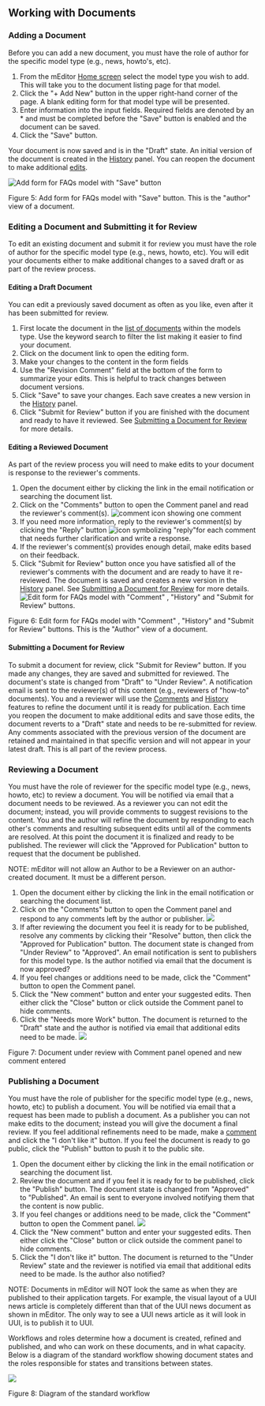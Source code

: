 ## Working with Documents

### Adding a Document

Before you can add a new document, you must have the role of author for the specific model type (e.g., news, howto's, etc).

1. From the mEditor [Home screen](#meditor-home-screen) select the model type you wish to add. This will take you to the document listing page for that model.
1. Click the "\+ Add New" button in the upper right-hand corner of the page. A blank editing form for that model type will be presented.
1. Enter information into the input fields. Required fields are denoted by an \* and must be completed before the "Save" button is enabled and the document can be saved.
1. Click the "Save" button.

Your document is now saved and is in the "Draft" state. An initial version of the document is created in the [History](#versions-and-history) panel. You can reopen the document to make additional [edits](#editing-a-document-and-submitting-it-for-review).

![Add form for FAQs model with "Save" button](/meditor/docs/images/user-guide/working-with-documents__add-document.png)

Figure 5: Add form for FAQs model with "Save" button. This is the "author" view of a document.

### Editing a Document and Submitting it for Review

To edit an existing document and submit it for review you must have the role of author for the specific model type (e.g., news, howto, etc). You will edit your documents either to make additional changes to a saved draft or as part of the review process.

#### Editing a Draft Document

You can edit a previously saved document as often as you like, even after it has been submitted for review.

1. First locate the document in the [list of documents](#viewing-documents) within the models type. Use the keyword search to filter the list making it easier to find your document.
1. Click on the document link to open the editing form.
1. Make your changes to the content in the form fields
1. Use the "Revision Comment" field at the bottom of the form to summarize your edits. This is helpful to track changes between document versions.
1. Click "Save" to save your changes. Each save creates a new version in the [History](#versions-and-history) panel.
1. Click "Submit for Review" button if you are finished with the document and ready to have it reviewed. See [Submitting a Document for Review](#submitting-a-document-for-review) for more details.

#### Editing a Reviewed Document

As part of the review process you will need to make edits to your document is response to the reviewer's comments.

1. Open the document either by clicking the link in the email notification or searching the document list.
1. Click on the "Comments" button to open the Comment panel and read the reviewer's comment(s). ![comment icon showing one comment](/meditor/docs/images/user-guide/comment-icon--1.png)
1. If you need more information, reply to the reviewer's comment(s) by clicking the "Reply" button ![icon symbolizing "reply"](/meditor/docs/images/user-guide/comment-reply.png)for each comment that needs further clarification and write a response.
1. If the reviewer's comment(s) provides enough detail, make edits based on their feedback.
1. Click "Submit for Review" button once you have satisfied all of the reviewer's comments with the document and are ready to have it re-reviewed. The document is saved and creates a new version in the [History](#versions-and-history) panel. See [Submitting a Document for Review](#submitting-a-document-for-review) for more details.
   ![Edit form for FAQs model with "Comment" , "History" and "Submit for Review" buttons.](/meditor/docs/images/user-guide/working-with-documents__edit-document.png)

Figure 6: Edit form for FAQs model with "Comment" , "History" and "Submit for Review" buttons. This is the "Author" view of a document.

#### Submitting a Document for Review

To submit a document for review, click "Submit for Review" button. If you made any changes, they are saved and submitted for reviewed. The document's state is changed from "Draft" to "Under Review". A notification email is sent to the reviewer(s) of this content (e.g., reviewers of "how-to" documents). You and a reviewer will use the [Comments](https://docs.google.com/document/d/e/2PACX-1vSNC0fvXJ6rbOuuOcAGarA1s4ys3l0mKZ608RgPPlHVvBAYAktxoUWUIsVZqY_QQYN4OvPR6xppz7mI/pub#h.xbu6lz3esqbk) and [History](https://docs.google.com/document/d/e/2PACX-1vSNC0fvXJ6rbOuuOcAGarA1s4ys3l0mKZ608RgPPlHVvBAYAktxoUWUIsVZqY_QQYN4OvPR6xppz7mI/pub#h.jl6yjvyecmhq) features to refine the document until it is ready for publication. Each time you reopen the document to make additional edits and save those edits, the document reverts to a "Draft" state and needs to be re-submitted for review. Any comments associated with the previous version of the document are retained and maintained in that specific version and will not appear in your latest draft. This is all part of the review process.

### Reviewing a Document

You must have the role of reviewer for the specific model type (e.g., news, howto, etc) to review a document. You will be notified via email that a document needs to be reviewed. As a reviewer you can not edit the document; instead, you will provide comments to suggest revisions to the content. You and the author will refine the document by responding to each other's comments and resulting subsequent edits until all of the comments are resolved. At this point the document it is finalized and ready to be published. The reviewer will click the "Approved for Publication" button to request that the document be published.

NOTE: mEditor will not allow an Author to be a Reviewer on an author-created document. It must be a different person.

1. Open the document either by clicking the link in the email notification or searching the document list.
1. Click on the "Comments" button to open the Comment panel and respond to any comments left by the author or publisher.
   ![](https://lh5.googleusercontent.com/wo6o8m4aaePbeFNB_iIDXGGshwYx0p6hFakgpwu1VtXNtqlxPqv5sbqm37CxgoGYuABe5KSNhM3qPV45LU8cKMHNgF_j4L-UFK-kghBEk7xihHnXTH6EFfgTo4-k0_hGOw)
1. If after reviewing the document you feel it is ready for to be published, resolve any comments by clicking their "Resolve" button, then click the "Approved for Publication" button. The document state is changed from "Under Review" to "Approved". An email notification is sent to publishers for this model type. Is the author notified via email that the document is now approved?
1. If you feel changes or additions need to be made, click the "Comment" button to open the Comment panel.
1. Click the "New comment" button and enter your suggested edits. Then either click the "Close" button or click outside the Comment panel to hide comments.
1. Click the "Needs more Work" button. The document is returned to the "Draft" state and the author is notified via email that additional edits need to be made.
   ![](https://lh3.googleusercontent.com/iQjYEH5J3I9AWC48RkFxnxTGFYcyan0lMeQcfm-76TQyTijq5JOl-teNHgr9W9amOrHLUrqqLrvi47WqrLxnD7Kc4ZkWESNsRoZFM0b1vTy73IkH2a7_HXWbIJ_-GTdpEQ)

Figure 7: Document under review with Comment panel opened and new comment entered

### Publishing a Document

You must have the role of publisher for the specific model type (e.g., news, howto, etc) to publish a document. You will be notified via email that a request has been made to publish a document. As a publisher you can not make edits to the document; instead you will give the document a final review. If you feel additional refinements need to be made, make a [comment](https://docs.google.com/document/d/e/2PACX-1vSNC0fvXJ6rbOuuOcAGarA1s4ys3l0mKZ608RgPPlHVvBAYAktxoUWUIsVZqY_QQYN4OvPR6xppz7mI/pub#h.xbu6lz3esqbk) and click the "I don't like it" button. If you feel the document is ready to go public, click the "Publish" button to push it to the public site.

1. Open the document either by clicking the link in the email notification or searching the document list.
1. Review the document and if you feel it is ready for to be published, click the "Publish" button. The document state is changed from "Approved" to "Published". An email is sent to everyone involved notifying them that the content is now public.
1. If you feel changes or additions need to be made, click the "Comment" button to open the Comment panel.
   ![](https://lh5.googleusercontent.com/o-7xjIKafr0kiE0_xl2QafyIoEG3so21kwEMT-Pj0Hi-KU7IiYiZ3woQfepusdBUR3ALlKgQXee5vCfcgOPd3LRWO7jjl4KluuCioDt5E5RHWs9brXgfN3n0Mp4tyBoYzQ)
1. Click the "New comment" button and enter your suggested edits. Then either click the "Close" button or click outside the comment panel to hide comments.
1. Click the "I don't like it" button. The document is returned to the "Under Review" state and the reviewer is notified via email that additional edits need to be made. Is the author also notified?

NOTE: Documents in mEditor will NOT look the same as when they are published to their application targets. For example, the visual layout of a UUI news article is completely different than that of the UUI news document as shown in mEditor. The only way to see a UUI news article as it will look in UUI, is to publish it to UUI.

Workflows and roles determine how a document is created, refined and published, and who can work on these documents, and in what capacity. Below is a diagram of the standard workflow showing document states and the roles responsible for states and transitions between states.

![](https://lh6.googleusercontent.com/zI8WWh2jDiSKVInEczC4wQWaKASalVMH6UTqY2HQhcfJP34joSmoGF7NQ2hkfnxm2w8tLWfgB9BAlobGsXqqzu0Cwg1y0rfCK8cKgixMV09u6bYYOqbaSimQJRVro0Br_Q)

Figure 8: Diagram of the standard workflow
